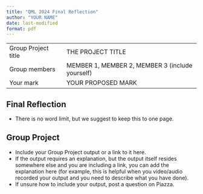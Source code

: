 ```yaml
---
title: "QML 2024 Final Reflection"
author: "YOUR NAME"
date: last-modified
format: pdf
---
```


|                     |                                                 |
|---------------------|-------------------------------------------------|
| Group Project title | THE PROJECT TITLE                               |
| Group members       | MEMBER 1, MEMBER 2, MEMBER 3 (include yourself) |
| Your mark           | YOUR PROPOSED MARK                              |

## Final Reflection

-   There is no word limit, but we suggest to keep this to one page.

## Group Project

-   Include your Group Project output or a link to it here.
-   If the output requires an explanation, but the output itself resides somewhere else and you are including a link, you can add the explanation here (for example, this is helpful when you video/audio recorded your output and you need to describe what you have done).
-   If unsure how to include your output, post a question on Piazza.
